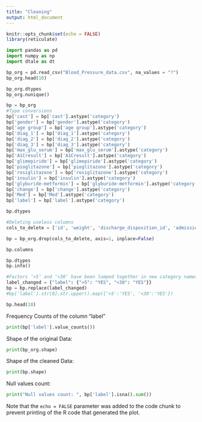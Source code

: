 ```yaml
---
title: "Cleaning"
output: html_document
---
```


```r
knitr::opts_chunk$set(echo = FALSE)
library(reticulate)
```

```python
import pandas as pd
import numpy as np
import dtale as dt
```

```python
bp_org = pd.read_csv("Blood_Pressure_data.csv", na_values = "?")
bp_org.head(10)
```

```python
bp_org.dtypes
bp_org.nunique()
```

```python
bp = bp_org
#Type conversions
bp['cast'] = bp['cast'].astype('category')
bp['gender'] = bp['gender'].astype('category')
bp['age group'] = bp['age group'].astype('category')
bp['diag_1'] = bp['diag_1'].astype('category')
bp['diag_2'] = bp['diag_2'].astype('category')
bp['diag_3'] = bp['diag_3'].astype('category')
bp['max_glu_serum'] = bp['max_glu_serum'].astype('category')
bp['A1Cresult'] = bp['A1Cresult'].astype('category')
bp['glimepiride'] = bp['glimepiride'].astype('category')
bp['pioglitazone'] = bp['pioglitazone'].astype('category')
bp['rosiglitazone'] = bp['rosiglitazone'].astype('category')
bp['insulin'] = bp['insulin'].astype('category')
bp['glyburide-metformin'] = bp['glyburide-metformin'].astype('category')
bp['change'] = bp['change'].astype('category')
bp['Med'] = bp['Med'].astype('category')
bp['label'] = bp['label'].astype('category')
```

```python
bp.dtypes
```

```python
#Deleting useless columns
cols_to_delete = ['id', 'weight', 'discharge_disposition_id', 'admission_source_id', 'patient_no', 'admission_typeid','payer_code', 'medical_specialty', 'examide', 'citoglipton', 'repaglinide', 'nateglinide', 'chlorpropamide', 'acetohexamide', 'tolbutamide', 'acarbose', 'miglitol', 'troglitazone', 'tolazamide', 'glyburide', 'glipizide', 'glimepiride-pioglitazone', 'metformin', 'metformin-pioglitazone', 'metformin-rosiglitazone', 'glipizide-metformin','diag_1', 'diag_2', 'diag_3']

bp = bp_org.drop(cols_to_delete, axis=1, inplace=False)

bp.columns
```

```python
bp.dtypes
bp.info()
```
```python
#Factors ‘>5’ and ‘<30’ have been lumped together in new category named ‘YES’.
label_changed = {"label": {">5": "YES", "<30": "YES"}}
bp = bp.replace(label_changed)
#bp['label'].str[0].str.upper().map({'>5':'YES', '<30':'YES'})

bp.head(10)
```

Frequency Counts of the column “label”
```python
print(bp['label'].value_counts())
```

Shape of the original Data:
```python
print(bp_org.shape)
```

Shape of the cleaned Data:
```python
print(bp.shape)
```

Null values count:
```python
print("Null values count: ", bp['label'].isna().sum())
```

Note that the `echo = FALSE` parameter was added to the code chunk to prevent printing of the R code that generated the plot.
